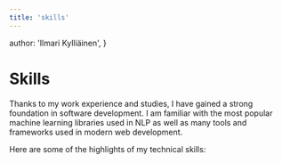 ```yaml
---
title: 'skills'
---
```


  author: 'Ilmari Kylliäinen',
}


# Skills

Thanks to my work experience and studies, I have gained a strong foundation in software development. I am familiar with the most popular machine learning libraries used in NLP as well as many tools and frameworks used in modern web development.

Here are some of the highlights of my technical skills:

<Stack>

<SkillProgress
  skill="AWS Tech Stack"
  descriptionLocKey="description-aws-tech-stack"
  level="excellent"
  description="Experienced with AWS services like S3, Lambda, SAM, CloudFront, GLUE, and CloudFormation, adept at building and managing cloud infrastructure."
/>

<SkillProgress
  skill="HTML/JavaScript/CSS"
  descriptionLocKey="description-html-javascript-css"
  level="excellent"
/>

<SkillProgress
  skillLocKey="skill-general-skills-tools"
  descriptionLocKey="description-general-skills-tools"
  level="excellent"
/>

<SkillProgress
  skill="Python"
  descriptionLocKey="description-python"
  level="excellent"
/>

<SkillProgress
  skill="React"
  descriptionLocKey="description-react"
  level="good"
/>

<SkillProgress
  skill="Docker"
  descriptionLocKey="description-docker"
  level="good"
/>

<SkillProgress
  skillLocKey="skill-design-tools"
  descriptionLocKey="description-design-tools"
  level="good"
/>

<SkillProgress skill="R" level="moderate" />

</Stack>
